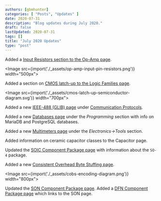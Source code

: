 ```yaml
---
authors: [gbmhunter]
categories: [ "Posts", "Updates" ]
date: 2020-07-31
description: "Blog updates during July 2020."
draft: false
lastUpdated: 2020-07-31
tags: []
title: "July 2020 Updates"
type: "post"
---
```



Added a [Input Resistors section to the Op-Amp page](/electronics/components/op-amps#input-resistors).

<Image src={import('./_assets/op-amp-input-pin-resistors.png')} width="500px"></Image>

Added a section on [CMOS latch-up to the Logic Families page](/electronics/circuit-design/logic-families#latch-up).

<Image src={import('./_assets/cmos-latch-up-semiconductor-diagram.svg')} width="700px"></Image>

Added a new [IEEE-488 (GLIB) page](/electronics/communication-protocols/ieee-488-glib) under [Communication Protocols](/electronics/communication-protocols). 

Added a new [Databases page](/programming/databases) under the _Programming_ section with info on MariaDB and PostgreSQL databases.

Added a new [Multimeters page](/electronics/tools) under the _Electronics->Tools_ section.

Added information on ceramic capacitor classes to the Capacitor page.

Updated the [SOIC Component Package page](/pcb-design/component-packages/soic-component-package) with information about the `SO-4` package.

Added a new [Consistent Overhead Byte Stuffing page](/programming/serialization-formats/consistent-overhead-byte-stuffing-cobs).

<Image src={import('./_assets/cobs-encoding-diagram.png')} width="800px"></Image>

Updated the [SON Component Package page](/pcb-design/component-packages/son-component-package). Added a [DFN Component Package page](/pcb-design/component-packages/dfn-component-package) which links to the SON page.